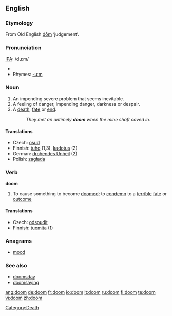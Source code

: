 {{see|Doom|dom|Dom|DOM|-dom}}

==English==

===Etymology===
From Old English [[dom|dōm]] ‘judgement’.

===Pronunciation===
[[IPA]]: /du:m/
*{{audio|en-us-doom.ogg|Audio (US)}}
*Rhymes: [[Rhymes:English:-uːm|-uːm]]

===Noun===
{{en-noun}}

#An impending severe problem that seems inevitable.
#A feeling of danger, impending danger, darkness or despair.
#A [[death]], [[fate]] or [[end]].
#:''They met an untimely '''doom''' when the mine shaft caved in.''

====Translations====
* Czech: [[osud]] {{m}}
*Finnish: [[tuho]] (1,3), [[kadotus]] (2)
*German: [[drohendes Unheil]] {{n}} (2)
*Polish: [[zagłada]]

===Verb===
'''doom'''

#To cause something to become [[doomed]]; to [[condemn]] to a [[terrible]] [[fate]] or [[outcome]]

====Translations====
* Czech: [[odsoudit]]
*Finnish: [[tuomita]] (1)

===Anagrams===
*[[mood]]

===See also===
*[[doomsday]]
*[[doomsaying]]

[[Category:Death]]

[[ang:doom]]
[[de:doom]]
[[fr:doom]]
[[io:doom]]
[[lt:doom]]
[[ru:doom]]
[[fi:doom]]
[[te:doom]]
[[vi:doom]]
[[zh:doom]]